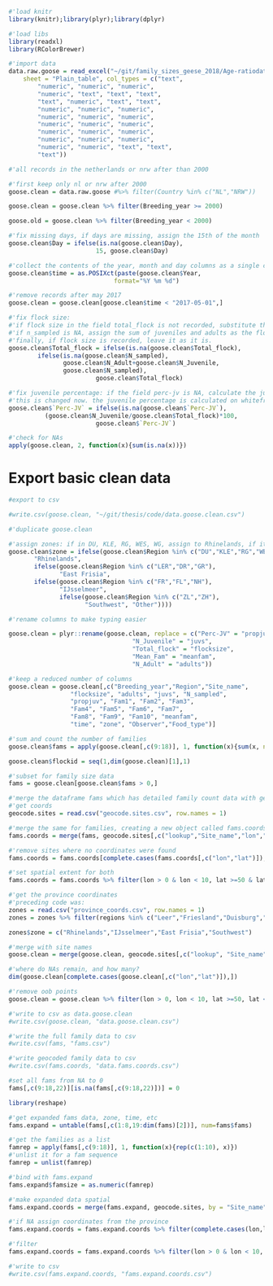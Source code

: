 
```r
#'load knitr
library(knitr);library(plyr);library(dplyr)
```


```r
#'load libs
library(readxl)
library(RColorBrewer)

#'import data
data.raw.goose = read_excel("~/git/family_sizes_geese_2018/Age-ratiodata-GWfG-toPratik.xlsx", 
    sheet = "Plain_table", col_types = c("text", 
        "numeric", "numeric", "numeric", 
        "numeric", "text", "text", "text", 
        "text", "numeric", "text", "text", 
        "numeric", "numeric", "numeric", 
        "numeric", "numeric", "numeric", 
        "numeric", "numeric", "numeric", 
        "numeric", "numeric", "numeric", 
        "numeric", "numeric", "numeric", 
        "numeric", "numeric", "text", "text", 
        "text"))

```


```r
#'all records in the netherlands or nrw after than 2000

#'first keep only nl or nrw after 2000
goose.clean = data.raw.goose #%>% filter(Country %in% c("NL","NRW"))

goose.clean = goose.clean %>% filter(Breeding_year >= 2000)

goose.old = goose.clean %>% filter(Breeding_year < 2000)
```


```r
#'fix missing days, if days are missing, assign the 15th of the month
goose.clean$Day = ifelse(is.na(goose.clean$Day),
                        15, goose.clean$Day)

#'collect the contents of the year, month and day columns as a single column of the posixct class. this may need to be modified to date class later since it also assigns a time, which causes problems when the timezone shifts due to DST
goose.clean$time = as.POSIXct(paste(goose.clean$Year,                                    goose.clean$Month,goose.clean$Day),
                             format="%Y %m %d")

#'remove records after may 2017
goose.clean = goose.clean[goose.clean$time < "2017-05-01",]
```


```r
#'fix flock size:
#'if flock size in the field total_flock is not recorded, substitute the field n_sampled. this is based on the assumption that all goose.clean were whitefronts
#'if n_sampled is NA, assign the sum of juveniles and adults as the flock size. same assumption as above holds.
#'finally, if flock size is recorded, leave it as it is.
goose.clean$Total_flock = ifelse(is.na(goose.clean$Total_flock),
        ifelse(is.na(goose.clean$N_sampled),
               goose.clean$N_Adult+goose.clean$N_Juvenile,
               goose.clean$N_sampled),
                        goose.clean$Total_flock)

#'fix juvenile percentage: if the field perc-jv is NA, calculate the juvenile percentage as number of juveniles*100 divided by the field total_flock
#'this is changed now. the juvenile percentage is calculated on whitefronts ONLY!!!
goose.clean$`Perc-JV` = ifelse(is.na(goose.clean$`Perc-JV`),
          (goose.clean$N_Juvenile/goose.clean$Total_flock)*100,
                        goose.clean$`Perc-JV`)

#'check for NAs
apply(goose.clean, 2, function(x){sum(is.na(x))})
```

# Export basic clean data

```r
#export to csv

#write.csv(goose.clean, "~/git/thesis/code/data.goose.clean.csv")
```



```r
#'duplicate goose.clean

#'assign zones: if in DU, KLE, RG, WES, WG, assign to Rhinelands, if itn LER, DR, GR, assign to East Frisia, if in FR, FL, NH, assign to IJsselmeer, and if in ZL, ZH assign to Southwest, assing all else to other.
goose.clean$zone = ifelse(goose.clean$Region %in% c("DU","KLE","RG","WES","WG","LI"),
       "Rhinelands",
       ifelse(goose.clean$Region %in% c("LER","DR","GR"),
              "East Frisia",
       ifelse(goose.clean$Region %in% c("FR","FL","NH"),
              "IJsselmeer",
              ifelse(goose.clean$Region %in% c("ZL","ZH"),
                     "Southwest", "Other"))))

#'rename columns to make typing easier

goose.clean = plyr::rename(goose.clean, replace = c("Perc-JV" = "propjuv",
                                  "N_Juvenile" = "juvs",
                                  "Total_flock" = "flocksize",
                                  "Mean_Fam" = "meanfam",
                                  "N_Adult" = "adults"))

#'keep a reduced number of columns
goose.clean = goose.clean[,c("Breeding_year","Region","Site_name",
                 "flocksize", "adults", "juvs", "N_sampled",
                 "propjuv", "Fam1", "Fam2", "Fam3",
                 "Fam4", "Fam5", "Fam6", "Fam7",
                 "Fam8", "Fam9", "Fam10", "meanfam",
                 "time", "zone", "Observer","Food_type")]

#'sum and count the number of families
goose.clean$fams = apply(goose.clean[,c(9:18)], 1, function(x){sum(x, na.rm = T)})

goose.clean$flockid = seq(1,dim(goose.clean)[1],1)

#'subset for family size data
fams = goose.clean[goose.clean$fams > 0,]
```



```r
#'merge the dataframe fams which has detailed family count data with geocoded sites, and with geocoded zones
#'get coords
geocode.sites = read.csv("geocode.sites.csv", row.names = 1)

#'merge the same for families, creating a new object called fams.coords
fams.coords = merge(fams, geocode.sites[,c("lookup","Site_name","lon","lat")], by = "Site_name")

#'remove sites where no coordinates were found
fams.coords = fams.coords[complete.cases(fams.coords[,c("lon","lat")]),]

#'set spatial extent for both
fams.coords = fams.coords %>% filter(lon > 0 & lon < 10, lat >=50 & lat <= 54)
```


```r
#'get the province coordinates
#'preceding code was:
zones = read.csv("province_coords.csv", row.names = 1)
zones = zones %>% filter(regions %in% c("Leer","Friesland","Duisburg","Rotterdam"))

zones$zone = c("Rhinelands","IJsselmeer","East Frisia","Southwest")

#'merge with site names
goose.clean = merge(goose.clean, geocode.sites[,c("lookup", "Site_name","lon","lat")], by = "Site_name")

#'where do NAs remain, and how many?
dim(goose.clean[complete.cases(goose.clean[,c("lon","lat")]),])
```


```r
#'remove oob points
goose.clean = goose.clean %>% filter(lon > 0, lon < 10, lat >=50, lat <=54)

#'write to csv as data.goose.clean
#write.csv(goose.clean, "data.goose.clean.csv")

#'write the full family data to csv
#write.csv(fams, "fams.csv")

#'write geocoded family data to csv
#write.csv(fams.coords, "data.fams.coords.csv")
```


```r
#set all fams from NA to 0
fams[,c(9:18,22)][is.na(fams[,c(9:18,22)])] = 0

library(reshape)

#'get expanded fams data, zone, time, etc
fams.expand = untable(fams[,c(1:8,19:dim(fams)[2])], num=fams$fams)

#'get the families as a list
famrep = apply(fams[,c(9:18)], 1, function(x){rep(c(1:10), x)})
#'unlist it for a fam sequence
famrep = unlist(famrep)

#'bind with fams.expand
fams.expand$famsize = as.numeric(famrep)
```


```r
#'make expanded data spatial
fams.expand.coords = merge(fams.expand, geocode.sites, by = "Site_name", all.x = T)

#'if NA assign coordinates from the province
fams.expand.coords = fams.expand.coords %>% filter(complete.cases(lon,lat))

#'filter
fams.expand.coords = fams.expand.coords %>% filter(lon > 0 & lon < 10, lat >=50 & lat <=54)

#'write to csv
#write.csv(fams.expand.coords, "fams.expand.coords.csv")
```
